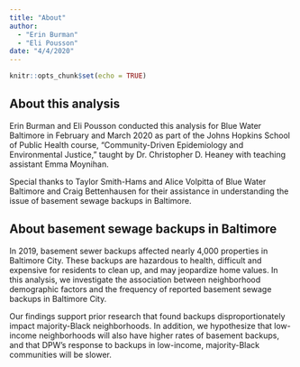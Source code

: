 ```yaml
---
title: "About"
author:
  - "Erin Burman"
  - "Eli Pousson"
date: "4/4/2020"
---
```


```r
knitr::opts_chunk$set(echo = TRUE)
```

## About this analysis

Erin Burman and Eli Pousson conducted this analysis for Blue Water Baltimore in February and March 2020 as part of the Johns Hopkins School of Public Health course, “Community-Driven Epidemiology and Environmental Justice,” taught by Dr. Christopher D. Heaney with teaching assistant Emma Moynihan.

Special thanks to Taylor Smith-Hams and Alice Volpitta of Blue Water Baltimore and Craig Bettenhausen for their assistance in understanding the issue of basement sewage backups in Baltimore.

## About basement sewage backups in Baltimore

In 2019, basement sewer backups affected nearly 4,000 properties in Baltimore City. These backups are hazardous to health, difficult and expensive for residents to clean up, and may jeopardize home values. In this analysis, we investigate the association between neighborhood demographic factors and the frequency of reported basement sewage backups in Baltimore City.

Our findings support prior research that found backups disproportionately impact majority-Black neighborhoods. In addition, we hypothesize that low-income neighborhoods will also have higher rates of basement backups, and that DPW’s response to backups in low-income, majority-Black communities will be slower.